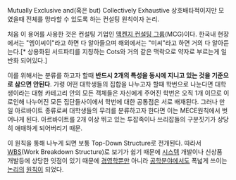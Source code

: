 Mutually Exclusive and(혹은 but) Collectively Exhaustive
상호배타적이지만 모였을때 전체를 망라할 수 있도록 하는 컨설팅 원칙이자 논리.

처음 이 용어를 사용한 것은 컨설팅 기업인 [[맥켄지 컨설팅 그룹]](MCG)이다. 한국내 현장에서는 "엠이씨이"라고 하면 다 알아들으며 해외에서는 "미씨"라고 하면 거의 다 알아듣는다.[* 상용화된 서드파티를 지칭하는 Cots와 거의 같은 맥락으로 약자로 부르는게 일반화 되어있다.]

이를 위해서는 분류를 하고자 할때 '''반드시 2개의 특성을 동시에 지니고 있는 것을 기준으로 삼으면 안된다'''. 가령 어떤 대학생들의 집합을 나누고자 할때 학번으로 나눈다면 대학생이라는 대형 카테고리 안의 모든 객체들은 자신에게 주어진 학번은 오직 1개 이므로 이로인해 나누어진 모든 집단들사이에서 학번에 대한 공통점은 서로 배재된다. 그러나 만일 아르바이트 종류로써 대학생들의 무리를 분류하고자 한다면 이는 MECE원칙에서 벗어나게 된다. 아르바이트를 2개 이상 뛰고 있는 투잡족이나 쓰리잡들의 구분짓기가 상당히 애매하게 되어버리기 때문.

이 원칙을 통해 나누게 되면 보통 Top-Down Structure로 전개된다. 따라서 [[WBS]](Work Breakdown Structure)로 보기가 쉽기 때문에 [[시스템]] 개발이나 신상품 개발등에 상당한 잇점이 있기 때문에 [[경영학]]뿐만 아니라 [[공학]]분야에서도 폭넓게 쓰이는 [[논리]]의 [[원칙]]이 되었다.
